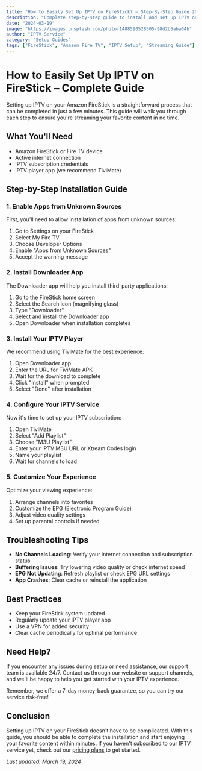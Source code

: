 ```yaml
---
title: "How to Easily Set Up IPTV on FireStick? – Step-By-Step Guide 2024"
description: "Complete step-by-step guide to install and set up IPTV on your Amazon FireStick. Learn how to download apps, configure settings, and start streaming in minutes."
date: "2024-03-19"
image: "https://images.unsplash.com/photo-1488590528505-98d2b5aba04b"
author: "IPTV Service"
category: "Setup Guides"
tags: ["FireStick", "Amazon Fire TV", "IPTV Setup", "Streaming Guide"]
---
```


# How to Easily Set Up IPTV on FireStick – Complete Guide

Setting up IPTV on your Amazon FireStick is a straightforward process that can be completed in just a few minutes. This guide will walk you through each step to ensure you're streaming your favorite content in no time.

## What You'll Need

- Amazon FireStick or Fire TV device
- Active internet connection
- IPTV subscription credentials
- IPTV player app (we recommend TiviMate)

## Step-by-Step Installation Guide

### 1. Enable Apps from Unknown Sources

First, you'll need to allow installation of apps from unknown sources:

1. Go to Settings on your FireStick
2. Select My Fire TV
3. Choose Developer Options
4. Enable "Apps from Unknown Sources"
5. Accept the warning message

### 2. Install Downloader App

The Downloader app will help you install third-party applications:

1. Go to the FireStick home screen
2. Select the Search icon (magnifying glass)
3. Type "Downloader"
4. Select and install the Downloader app
5. Open Downloader when installation completes

### 3. Install Your IPTV Player

We recommend using TiviMate for the best experience:

1. Open Downloader app
2. Enter the URL for TiviMate APK
3. Wait for the download to complete
4. Click "Install" when prompted
5. Select "Done" after installation

### 4. Configure Your IPTV Service

Now it's time to set up your IPTV subscription:

1. Open TiviMate
2. Select "Add Playlist"
3. Choose "M3U Playlist"
4. Enter your IPTV M3U URL or Xtream Codes login
5. Name your playlist
6. Wait for channels to load

### 5. Customize Your Experience

Optimize your viewing experience:

1. Arrange channels into favorites
2. Customize the EPG (Electronic Program Guide)
3. Adjust video quality settings
4. Set up parental controls if needed

## Troubleshooting Tips

- **No Channels Loading**: Verify your internet connection and subscription status
- **Buffering Issues**: Try lowering video quality or check internet speed
- **EPG Not Updating**: Refresh playlist or check EPG URL settings
- **App Crashes**: Clear cache or reinstall the application

## Best Practices

- Keep your FireStick system updated
- Regularly update your IPTV player app
- Use a VPN for added security
- Clear cache periodically for optimal performance

## Need Help?

If you encounter any issues during setup or need assistance, our support team is available 24/7. Contact us through our website or support channels, and we'll be happy to help you get started with your IPTV experience.

Remember, we offer a 7-day money-back guarantee, so you can try our service risk-free!

## Conclusion

Setting up IPTV on your FireStick doesn't have to be complicated. With this guide, you should be able to complete the installation and start enjoying your favorite content within minutes. If you haven't subscribed to our IPTV service yet, check out our [pricing plans](/pricing) to get started.

*Last updated: March 19, 2024*